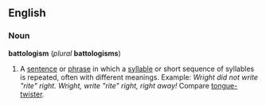 ==English==
===Noun===
'''battologism''' (''plural'' '''battologisms''')

#A [[sentence]] or [[phrase]] in which a [[syllable]] or short sequence of syllables is repeated, often with different meanings. Example: ''Wright did not write "rite" right. Wright, write "rite" right, right away!'' Compare [[tongue-twister]].

{{protologism}}